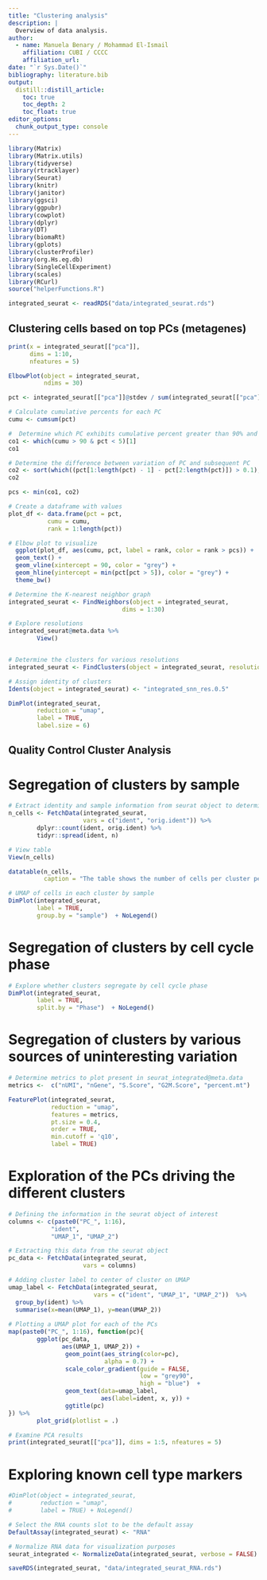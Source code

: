```yaml
---
title: "Clustering analysis"
description: |
  Overview of data analysis.
author:
  - name: Manuela Benary / Mohammad El-Ismail
    affiliation: CUBI / CCCC
    affiliation_url: 
date: "`r Sys.Date()`"
bibliography: literature.bib
output: 
  distill::distill_article:
    toc: true
    toc_depth: 2
    toc_float: true
editor_options: 
  chunk_output_type: console
---
```


```r
library(Matrix)
library(Matrix.utils)
library(tidyverse)
library(rtracklayer)
library(Seurat)
library(knitr)
library(janitor)
library(ggsci)
library(ggpubr)
library(cowplot)
library(dplyr)
library(DT)
library(biomaRt)
library(gplots)
library(clusterProfiler)
library(org.Hs.eg.db)
library(SingleCellExperiment)
library(scales)
library(RCurl)
source("helperFunctions.R")
```

```r
integrated_seurat <- readRDS("data/integrated_seurat.rds")
```

## Clustering cells based on top PCs (metagenes)

```r
print(x = integrated_seurat[["pca"]], 
      dims = 1:10, 
      nfeatures = 5)
```

```r
ElbowPlot(object = integrated_seurat,
          ndims = 30)
```

```r
pct <- integrated_seurat[["pca"]]@stdev / sum(integrated_seurat[["pca"]]@stdev) * 100

# Calculate cumulative percents for each PC
cumu <- cumsum(pct)

#  Determine which PC exhibits cumulative percent greater than 90% and % variation associated with the PC as less than 5
co1 <- which(cumu > 90 & pct < 5)[1]
co1

# Determine the difference between variation of PC and subsequent PC
co2 <- sort(which((pct[1:length(pct) - 1] - pct[2:length(pct)]) > 0.1), decreasing = T)[1] + 1
co2

pcs <- min(co1, co2)

```

```r
# Create a dataframe with values
plot_df <- data.frame(pct = pct, 
           cumu = cumu, 
           rank = 1:length(pct))

# Elbow plot to visualize 
  ggplot(plot_df, aes(cumu, pct, label = rank, color = rank > pcs)) + 
  geom_text() + 
  geom_vline(xintercept = 90, color = "grey") + 
  geom_hline(yintercept = min(pct[pct > 5]), color = "grey") +
  theme_bw()
```

```r
# Determine the K-nearest neighbor graph
integrated_seurat <- FindNeighbors(object = integrated_seurat, 
                                dims = 1:30)

# Explore resolutions
integrated_seurat@meta.data %>% 
        View()


# Determine the clusters for various resolutions                                
integrated_seurat <- FindClusters(object = integrated_seurat, resolution = 0.5)
```

```r
# Assign identity of clusters
Idents(object = integrated_seurat) <- "integrated_snn_res.0.5"
```

```r
DimPlot(integrated_seurat,
        reduction = "umap",
        label = TRUE,
        label.size = 6)
```

## Quality Control Cluster Analysis
# Segregation of clusters by sample

```r
# Extract identity and sample information from seurat object to determine the number of cells per cluster per sample
n_cells <- FetchData(integrated_seurat, 
                     vars = c("ident", "orig.ident")) %>%
        dplyr::count(ident, orig.ident) %>%
        tidyr::spread(ident, n)

# View table
View(n_cells)

datatable(n_cells,
          caption = "The table shows the number of cells per cluster per sample")

```

```r
# UMAP of cells in each cluster by sample
DimPlot(integrated_seurat, 
        label = TRUE, 
        group.by = "sample")  + NoLegend()
```

# Segregation of clusters by cell cycle phase

```r
# Explore whether clusters segregate by cell cycle phase
DimPlot(integrated_seurat,
        label = TRUE, 
        split.by = "Phase")  + NoLegend()
```

# Segregation of clusters by various sources of uninteresting variation

```r
# Determine metrics to plot present in seurat_integrated@meta.data
metrics <-  c("nUMI", "nGene", "S.Score", "G2M.Score", "percent.mt")

FeaturePlot(integrated_seurat, 
            reduction = "umap", 
            features = metrics,
            pt.size = 0.4, 
            order = TRUE,
            min.cutoff = 'q10',
            label = TRUE)
```

# Exploration of the PCs driving the different clusters

```r
# Defining the information in the seurat object of interest
columns <- c(paste0("PC_", 1:16),
            "ident",
            "UMAP_1", "UMAP_2")

# Extracting this data from the seurat object
pc_data <- FetchData(integrated_seurat, 
                     vars = columns)
```

```r
# Adding cluster label to center of cluster on UMAP
umap_label <- FetchData(integrated_seurat, 
                        vars = c("ident", "UMAP_1", "UMAP_2"))  %>%
  group_by(ident) %>%
  summarise(x=mean(UMAP_1), y=mean(UMAP_2))
  
# Plotting a UMAP plot for each of the PCs
map(paste0("PC_", 1:16), function(pc){
        ggplot(pc_data, 
               aes(UMAP_1, UMAP_2)) +
                geom_point(aes_string(color=pc), 
                           alpha = 0.7) +
                scale_color_gradient(guide = FALSE, 
                                     low = "grey90", 
                                     high = "blue")  +
                geom_text(data=umap_label, 
                          aes(label=ident, x, y)) +
                ggtitle(pc)
}) %>% 
        plot_grid(plotlist = .)
```

```r
# Examine PCA results 
print(integrated_seurat[["pca"]], dims = 1:5, nfeatures = 5)
```

# Exploring known cell type markers

```r
#DimPlot(object = integrated_seurat, 
#        reduction = "umap", 
#        label = TRUE) + NoLegend()
```

```r
# Select the RNA counts slot to be the default assay
DefaultAssay(integrated_seurat) <- "RNA"

# Normalize RNA data for visualization purposes
seurat_integrated <- NormalizeData(integrated_seurat, verbose = FALSE)
```

```r
saveRDS(integrated_seurat, "data/integrated_seurat_RNA.rds")
```


